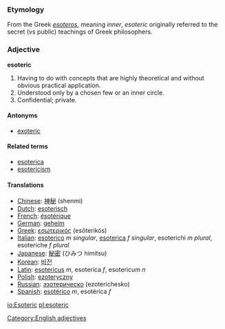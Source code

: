 ===Etymology===
From the Greek ''[[esoteros]]'', meaning ''inner'', ''esoteric'' originally referred to the secret (vs public) teachings of Greek philosophers.

===Adjective===
'''esoteric'''

# Having to do with concepts that are highly theoretical and without obvious practical application.
# Understood only by a chosen few or an inner circle.
# Confidential; private.

====Antonyms====
*[[exoteric]]

====Related terms====
*[[esoterica]]
*[[esotericism]]

====Translations====
*[[Chinese]]: [[神秘]] (shenmi)
*[[Dutch]]: [[esoterisch]]
*[[French]]: [[ésotérique]]
*[[German]]: [[geheim]]
*[[Greek]]: [[εσωτερικός]] (esōterikós)
*[[Italian]]: [[esoterico]] ''m singular'', [[esoterica]] ''f singular'', esoterichi ''m plural'', esoteriche ''f plural''
*[[Japanese]]: [[秘密]] (ひみつ himitsu)
*[[Korean]]: [[비전]]
*[[Latin]]: [[esotericus]] ''m'', esoterica ''f'', esotericum ''n''
*[[Polish]]: [[ezoteryczny]]
*[[Russian]]: [[эзотерическо]] (ezoterichesko)
*[[Spanish]]: [[esotérico]] ''m'', esotérica ''f''

[[Category:English adjectives]]

[[io:Esoteric]]
[[pl:esoteric]]
